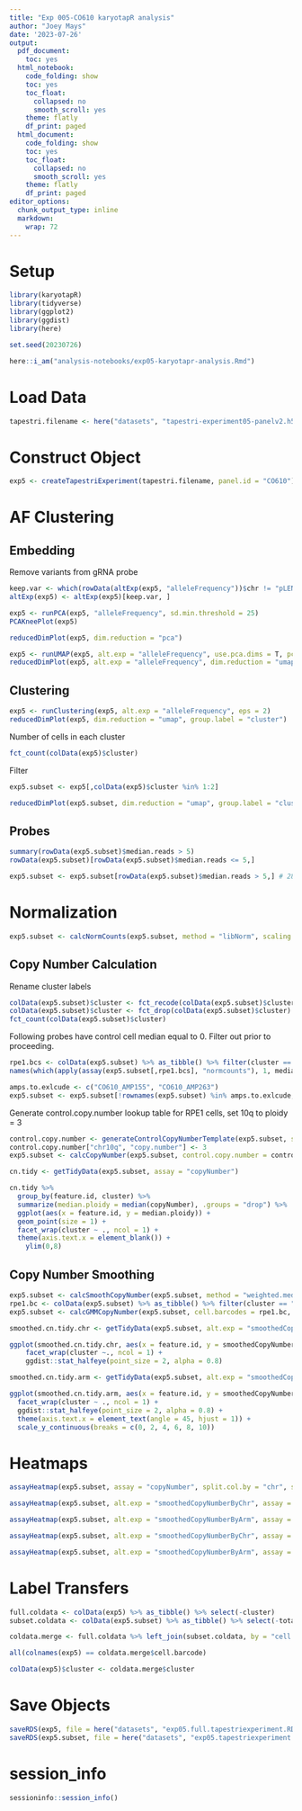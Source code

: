 ```yaml
---
title: "Exp 005-CO610 karyotapR analysis"
author: "Joey Mays"
date: '2023-07-26'
output:
  pdf_document:
    toc: yes
  html_notebook:
    code_folding: show
    toc: yes
    toc_float:
      collapsed: no
      smooth_scroll: yes
    theme: flatly
    df_print: paged
  html_document:
    code_folding: show
    toc: yes
    toc_float:
      collapsed: no
      smooth_scroll: yes
    theme: flatly
    df_print: paged
editor_options:
  chunk_output_type: inline
  markdown:
    wrap: 72
---
```


# Setup

```r
library(karyotapR)
library(tidyverse)
library(ggplot2)
library(ggdist)
library(here)
```

```r
set.seed(20230726)
```

```r
here::i_am("analysis-notebooks/exp05-karyotapr-analysis.Rmd")
```

# Load Data

```r
tapestri.filename <- here("datasets", "tapestri-experiment05-panelv2.h5")
```

# Construct Object

```r
exp5 <- createTapestriExperiment(tapestri.filename, panel.id = "CO610")
```

# AF Clustering

## Embedding

Remove variants from gRNA probe

```r
keep.var <- which(rowData(altExp(exp5, "alleleFrequency"))$chr != "pLENTI-gRNA")
altExp(exp5) <- altExp(exp5)[keep.var, ]
```

```r
exp5 <- runPCA(exp5, "alleleFrequency", sd.min.threshold = 25)
PCAKneePlot(exp5)
```


```r
reducedDimPlot(exp5, dim.reduction = "pca")
```

```r
exp5 <- runUMAP(exp5, alt.exp = "alleleFrequency", use.pca.dims = T, pca.dims = 1:2)
reducedDimPlot(exp5, alt.exp = "alleleFrequency", dim.reduction = "umap")
```

## Clustering

```r
exp5 <- runClustering(exp5, alt.exp = "alleleFrequency", eps = 2)
reducedDimPlot(exp5, dim.reduction = "umap", group.label = "cluster")
```

Number of cells in each cluster

```r
fct_count(colData(exp5)$cluster)
```

Filter

```r
exp5.subset <- exp5[,colData(exp5)$cluster %in% 1:2]
```

```r
reducedDimPlot(exp5.subset, dim.reduction = "umap", group.label = "cluster")
```


## Probes

```r
summary(rowData(exp5.subset)$median.reads > 5)
rowData(exp5.subset)[rowData(exp5.subset)$median.reads <= 5,]
```

```r
exp5.subset <- exp5.subset[rowData(exp5.subset)$median.reads > 5,] # 28 probes filtered for exp 5
```

# Normalization

```r
exp5.subset <- calcNormCounts(exp5.subset, method = "libNorm", scaling.factor = 10000)
```

## Copy Number Calculation

Rename cluster labels

```r
colData(exp5.subset)$cluster <- fct_recode(colData(exp5.subset)$cluster, HCEC = "1", RPE1 = "2")
colData(exp5.subset)$cluster <- fct_drop(colData(exp5.subset)$cluster)
fct_count(colData(exp5.subset)$cluster)
```

Following probes have control cell median equal to 0. Filter out prior to proceeding.

```r
rpe1.bcs <- colData(exp5.subset) %>% as_tibble() %>% filter(cluster == "RPE1") %>% pull(cell.barcode)
names(which(apply(assay(exp5.subset[,rpe1.bcs], "normcounts"), 1, median) == 0))

amps.to.exlcude <- c("CO610_AMP155", "CO610_AMP263")
exp5.subset <- exp5.subset[!rownames(exp5.subset) %in% amps.to.exlcude,]
```

Generate control.copy.number lookup table for RPE1 cells, set 10q to ploidy = 3

```r
control.copy.number <- generateControlCopyNumberTemplate(exp5.subset, sample.feature.label = "RPE1", copy.number = 2)
control.copy.number["chr10q", "copy.number"] <- 3
exp5.subset <- calcCopyNumber(exp5.subset, control.copy.number = control.copy.number, sample.feature = "cluster")
```

```r
cn.tidy <- getTidyData(exp5.subset, assay = "copyNumber")
```

```r
cn.tidy %>%
  group_by(feature.id, cluster) %>%
  summarize(median.ploidy = median(copyNumber), .groups = "drop") %>%
  ggplot(aes(x = feature.id, y = median.ploidy)) +
  geom_point(size = 1) +
  facet_wrap(cluster ~ ., ncol = 1) +
  theme(axis.text.x = element_blank()) +
    ylim(0,8)
```

## Copy Number Smoothing

```r
exp5.subset <- calcSmoothCopyNumber(exp5.subset, method = "weighted.median", control.copy.number = control.copy.number, sample.feature = "cluster")
rpe1.bc <- colData(exp5.subset) %>% as_tibble() %>% filter(cluster == "RPE1") %>% pull(cell.barcode)
exp5.subset <- calcGMMCopyNumber(exp5.subset, cell.barcodes = rpe1.bc, control.copy.number = control.copy.number, model.components = 1:4)
```

```r
smoothed.cn.tidy.chr <- getTidyData(exp5.subset, alt.exp = "smoothedCopyNumberByChr", assay = "smoothedCopyNumber")
```

```r
ggplot(smoothed.cn.tidy.chr, aes(x = feature.id, y = smoothedCopyNumber)) + 
    facet_wrap(cluster ~., ncol = 1) +
    ggdist::stat_halfeye(point_size = 2, alpha = 0.8)
```

```r
smoothed.cn.tidy.arm <- getTidyData(exp5.subset, alt.exp = "smoothedCopyNumberByArm", assay = "smoothedCopyNumber")
```

```r
ggplot(smoothed.cn.tidy.arm, aes(x = feature.id, y = smoothedCopyNumber)) +
  facet_wrap(cluster ~ ., ncol = 1) +
  ggdist::stat_halfeye(point_size = 2, alpha = 0.8) +
  theme(axis.text.x = element_text(angle = 45, hjust = 1)) +
  scale_y_continuous(breaks = c(0, 2, 4, 6, 8, 10))
```

# Heatmaps

```r
assayHeatmap(exp5.subset, assay = "copyNumber", split.col.by = "chr", split.row.by = "cluster", color.preset = "copy.number.denoise", name = "CN")
```

```r
assayHeatmap(exp5.subset, alt.exp = "smoothedCopyNumberByChr", assay = "smoothedCopyNumber", split.row.by = "cluster", color.preset = "copy.number.denoise", name = "smCN", column_names_rot = 0, column_names_centered = T)
```

```r
assayHeatmap(exp5.subset, alt.exp = "smoothedCopyNumberByArm", assay = "smoothedCopyNumber", split.row.by = "cluster", color.preset = "copy.number.denoise", name = "smCN")
```

```r
assayHeatmap(exp5.subset, alt.exp = "smoothedCopyNumberByChr", assay = "gmmCopyNumber", split.row.by = "cluster", color.preset = "copy.number.denoise", name = "gmmCN", column_names_rot = 0, column_names_centered = T)
```

```r
assayHeatmap(exp5.subset, alt.exp = "smoothedCopyNumberByArm", assay = "gmmCopyNumber", split.row.by = "cluster", color.preset = "copy.number.denoise", name = "gmmCN")
```

# Label Transfers

```r
full.coldata <- colData(exp5) %>% as_tibble() %>% select(-cluster)
subset.coldata <- colData(exp5.subset) %>% as_tibble() %>% select(-total.reads)

coldata.merge <- full.coldata %>% left_join(subset.coldata, by = "cell.barcode")

all(colnames(exp5) == coldata.merge$cell.barcode)

colData(exp5)$cluster <- coldata.merge$cluster
```

# Save Objects

```r
saveRDS(exp5, file = here("datasets", "exp05.full.tapestriexperiment.RDS"))
saveRDS(exp5.subset, file = here("datasets", "exp05.tapestriexperiment.RDS"))
```

# session_info

```r
sessioninfo::session_info()
```
